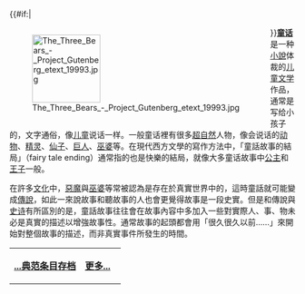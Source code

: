 {{#if:{{{image}}}|<div style="float:left;margin-right:1em">[[Image:The_Three_Bears_-_Project_Gutenberg_etext_19993.jpg|120px]]
</div>}}'''[[童话|童话]]'''是一种[[小說|小說]]体裁的[[儿童文学|儿童文学]]作品，通常是写给小孩子的，文字通俗，像[[儿童|儿童]]说话一样。一般童话裡有很多[[超自然现象|超自然]]人物，像会说话的[[动物|动物]]、[[精灵|精灵]]、[[仙子|仙子]]、[[巨人|巨人]]、[[巫婆|巫婆]]等。在現代西方文學的寫作方法中，「童話故事的結局」（fairy tale ending）通常指的也是快樂的結局，就像大多童话故事中[[公主|公主]]和[[王子|王子]]一般。

在許多[[文化|文化]]中，[[惡魔|惡魔]]與[[巫婆|巫婆]]等常被認為是存在於真實世界中的，這時童話就可能變成[[傳說|傳說]]，如此一來說故事和聽故事的人也會更覺得故事是一段史實。但是和傳說與[[史诗|史诗]]有所區別的是，童話故事往往會在故事內容中多加入一些對實際人、事、物未必是真實的描述以增強故事性。通常故事的起頭都會用「很久很久以前……」來開始對整個故事的描述，而非真實事件所發生的時間。

{| class="noprint" width="100%"  border="0" style="padding: 0; margin: 0; background-color:transparent"
|-
|<div style="text-align:left;">'''[[Portal:社会/Featured_article|...典范条目存档]]'''</div>||
 <div style="text-align:right;margin-right:10px;margin-bottom:4px;">
'''[[童话|更多...]]'''
 </div >
|}<noinclude>